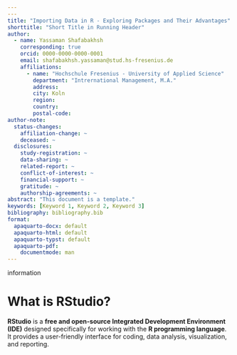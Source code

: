 ```yaml
---
---
title: "Importing Data in R - Exploring Packages and Their Advantages"
shorttitle: "Short Title in Running Header"
author:
  - name: Yassaman Shafabakhsh
    corresponding: true
    orcid: 0000-0000-0000-0001
    email: shafabakhsh.yassaman@stud.hs-fresenius.de
    affiliations:
      - name: "Hochschule Fresenius - University of Applied Science"
        department: "Intrernational Management, M.A."
        address: 
        city: Koln
        region: 
        country:
        postal-code: 
author-note:
  status-changes: 
    affiliation-change: ~
    deceased: ~
  disclosures:
    study-registration: ~
    data-sharing: ~
    related-report: ~
    conflict-of-interest: ~
    financial-support: ~
    gratitude: ~
    authorship-agreements: ~
abstract: "This document is a template."
keywords: [Keyword 1, Keyword 2, Keyword 3]
bibliography: bibliography.bib
format:
  apaquarto-docx: default
  apaquarto-html: default
  apaquarto-typst: default
  apaquarto-pdf:
    documentmode: man
---
```


information

# **What is RStudio?**

**RStudio** is a **free and open-source Integrated Development Environment (IDE)** designed specifically for working with the **R programming language**. It provides a user-friendly interface for coding, data analysis, visualization, and reporting.
